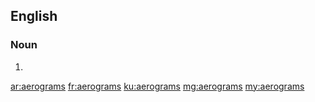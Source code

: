 ==English==

===Noun===
{{head|en|plural}}

# {{plural of|aerogram|lang=en}}

[[ar:aerograms]]
[[fr:aerograms]]
[[ku:aerograms]]
[[mg:aerograms]]
[[my:aerograms]]